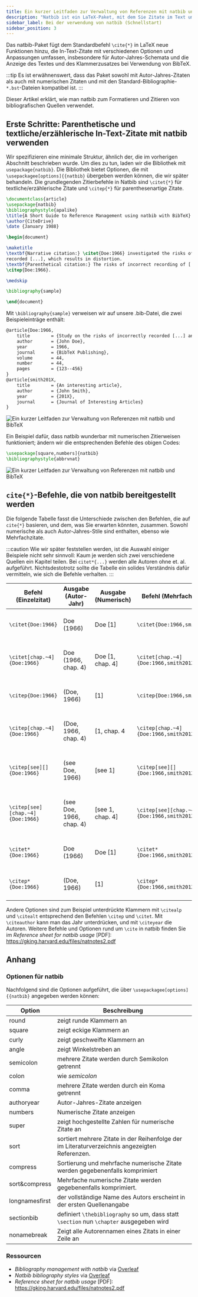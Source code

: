```yaml
---
title: Ein kurzer Leitfaden zur Verwaltung von Referenzen mit natbib und BibTeX
description: "Natbib ist ein LaTeX-Paket, mit dem Sie Zitate im Text um den Befehl \\CITE herum anpassen können. Dieser kurze Lehrgang zeigt Ihnen, wie Sie Ihre Referenzen mit BibTeX und natbib verwalten können. "
sidebar_label: Bei der verwendung von natbib (Schnellstart)
sidebar_position: 3
---
```


Das natbib-Paket fügt dem Standardbefehl `\cite{*}` in LaTeX neue Funktionen hinzu, die In-Text-Zitate mit verschiedenen Optionen und Anpassungen umfassen, insbesondere für Autor-Jahres-Schemata und die Anzeige des Textes und des Klammerzusatzes bei Verwendung von BibTeX.

:::tip
Es ist erwähnenswert, dass das Paket sowohl mit Autor-Jahres-Zitaten als auch mit numerischen Zitaten und mit den Standard-Bibliographie-`*.bst`-Dateien kompatibel ist.
:::

Dieser Artikel erklärt, wie man natbib zum Formatieren und Zitieren von bibliografischen Quellen verwendet.

## Erste Schritte: Parenthetische und textliche/erzählerische In-Text-Zitate mit natbib verwenden
Wir spezifizieren eine minimale Struktur, ähnlich der, die im vorherigen Abschnitt beschrieben wurde. Um dies zu tun, laden wir die Bibliothek mit `usepackage{natbib}`. Die Bibliothek bietet Optionen, die mit `\usepackagee[options]{{natbib}` übergeben werden können, die wir später behandeln. Die grundlegenden Zitierbefehle in Natbib sind `\citet{*}` für textliche/erzählerische Zitate und `\citep{*}` für parenthesenartige Zitate.


```latex
\documentclass{article}
\usepackage{natbib}
\bibliographystyle{apalike}
\title{A Short Guide to Reference Management using natbib with BibTeX}
\author{CiteDrive}
\date {January 1988}

\begin{document}

\maketitle
\textbf{Narrative citation:} \citet{Doe:1966} investigated the risks of incorrectly \\
recorded [...], which results in distortion.
\textbf{Parenthetical citation:} The risks of incorrect recording of [...] could lead to distortion
\citep{Doe:1966}.

\medskip

\bibliography{sample}

\end{document}

```
Mit `\bibliography{sample}` verweisen wir auf unsere .bib-Datei, die zwei Beispieleinträge enthält:

```latex
@article{Doe:1966,
	title        = {Study on the risks of incorrectly recorded [...] and their impact on [...].},
	author       = {John Doe},
	year         = 1966,
	journal      = {BibTeX Publishing},
	volume       = 44,
	number       = 44,
	pages        = {123--456}
}
@article{smith201X,
	title        = {An interesting article},
	author       = {John Smith},
	year         = {201X},
	journal      = {Journal of Interesting Articles}
}

```
![Ein kurzer Leitfaden zur Verwaltung von Referenzen mit natbib und BibTeX](@site/static/img/tutorial/output_example_bibtex_natbib.png)

Ein Beispiel dafür, dass natbib wunderbar mit numerischen Zitierweisen funktioniert; ändern wir die entsprechenden Befehle des obigen Codes:
```latex
\usepackage[square,numbers]{natbib}
\bibliographystyle{abbrvnat}
```
![Ein kurzer Leitfaden zur Verwaltung von Referenzen mit natbib und BibTeX](@site/static/img/tutorial/output_example_bibtex_natbib_numeric.png)


## `cite{*}`-Befehle, die von natbib bereitgestellt werden

Die folgende Tabelle fasst die Unterschiede zwischen den Befehlen, die auf `cite{*}` basieren, und dem, was Sie erwarten könnten, zusammen. Sowohl numerische als auch Autor-Jahres-Stile sind enthalten, ebenso wie Mehrfachzitate.

:::caution
Wie wir später feststellen werden, ist die Auswahl einiger Beispiele nicht sehr sinnvoll: Kaum je werden sich zwei verschiedene Quellen ein Kapitel teilen. Bei `citet*{...}` werden alle Autoren ohne et. al. aufgeführt.   Nichtsdestotrotz sollte die Tabelle ein solides Verständnis dafür vermitteln, wie sich die Befehle verhalten.
:::

| Befehl (Einzelzitat) | Ausgabe (Autor-Jahr) | Ausgabe (Numerisch) | Befehl (Mehrfachzitate) | Ausgabe (Autor-Jahr) | Ausgabe (Numerisch) |
|---------------------------|----------------------|------------------|------------------------------|---|---|
|`\citet{Doe:1966}`|Doe (1966) |Doe [1]|`\citet{Doe:1966,smith201X}`|Doe (1966); Smith (201X)|Doe [1], Smith [2]|
|`\citet[chap.~4]{Doe:1966}`|Doe (1966, chap. 4)|Doe [1, chap. 4]|`\citet[chap.~4]{Doe:1966,smith201X}`|Doe (1966); Smith (201X, chap. 4)|Doe [1], Smith [2, chap. 4]|
|`\citep{Doe:1966}`|(Doe, 1966)|[1]|`\citep{Doe:1966,smith201X}`|(Doe, 1966; Smith, 201X)|[1, 2|
|`\citep[chap.~4]{Doe:1966}`|(Doe, 1966, chap. 4)|[1, chap. 4|`\citep[chap.~4]{Doe:1966,smith201X}`|(Doe, 1966; Smith, 201X, chap. 4)|1, 2, chap. 4]|
|`\citep[see][]{Doe:1966}`|(see Doe, 1966)|[see 1]|`\citep[see][]{Doe:1966,smith201X}`|(see Doe, 1966; Smith, 201X)|[see 1, 2]|
|`\citep[see][chap.~4]{Doe:1966}`|(see Doe, 1966, chap. 4)|[see 1, chap. 4]|`\citep[see][chap.~4]{Doe:1966,smith201X}`|(see Doe, 1966; Smith, 201X, chap. 4)|[see 1, 2, chap. 4]|
|`\citet*{Doe:1966}`|Doe (1966)|Doe [1]|`\citet*{Doe:1966,smith201X}`|Doe (1966); Smith (201X)|Doe [1], Smith [2]|
|`\citep*{Doe:1966}`|(Doe, 1966)|[1]|`\citep*{Doe:1966,smith201X}`|(Doe, 1966; Smith, 201X)|[1, 2]|

Andere Optionen sind zum Beispiel unterdrückte Klammern mit `\citealp` und `\citealt` entsprechend den Befehlen `\citep` und `\citet`. Mit `\citeauthor` kann man das Jahr unterdrücken, und mit `\citeyear` die Autoren. Weitere Befehle und Optionen rund um `\cite` in natbib finden Sie im *Reference sheet for natbib usage* [PDF]: https://gking.harvard.edu/files/natnotes2.pdf  

## Anhang
### Optionen für natbib
Nachfolgend sind die Optionen aufgeführt, die über `\usepackagee[options]{{natbib}` angegeben werden können:

| Option | Beschreibung |
|----------------------|----------|
|round|zeigt runde Klammern an|
|square|zeigt eckige Klammern an|
|curly|zeigt geschweifte Klammern an|
|angle|zeigt Winkelstreben an|
|semicolon|mehrere Zitate werden durch Semikolon getrennt|
|colon|wie *semicolon*|
|comma|mehrere Zitate werden durch ein Koma getrennt|
|authoryear|Autor-Jahres-Zitate anzeigen|
|numbers|Numerische Zitate anzeigen|
|super|zeigt hochgestellte Zahlen für numerische Zitate an|
|sort|sortiert mehrere Zitate in der Reihenfolge der im Literaturverzeichnis angezeigten Referenzen. |
|compress|Sortierung und mehrfache numerische Zitate werden gegebenenfalls komprimiert|
|sort&compress|Mehrfache numerische Zitate werden gegebenenfalls komprimiert.|
|longnamesfirst|der vollständige Name des Autors erscheint in der ersten Quellenangabe|
|sectionbib|definiert `\thebibliography` so um, dass statt `\section` nun `\chapter` ausgegeben wird|
|nonamebreak|Zeigt alle Autorennamen eines Zitats in einer Zeile an|


### Ressourcen

* *Bibliography management with natbib* via [Overleaf](https://www.overleaf.com/learn/latex/Bibliography_management_with_natbib)
* *Natbib bibliography styles* via [Overleaf](https://www.overleaf.com/learn/latex/Natbib_bibliography_styles)
* *Reference sheet for natbib usage* [PDF]: https://gking.harvard.edu/files/natnotes2.pdf

